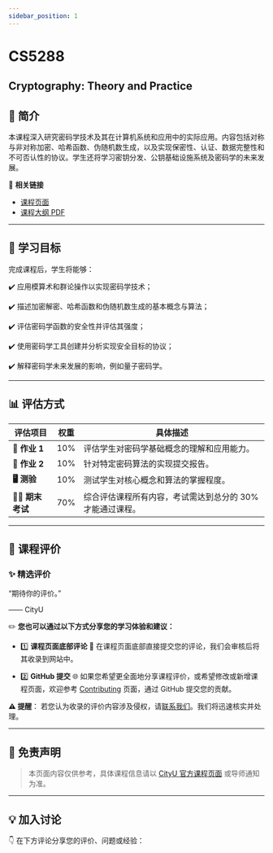 ```yaml
---
sidebar_position: 1
---
```


# CS5288
## Cryptography: Theory and Practice

## **📘 简介**
本课程深入研究密码学技术及其在计算机系统和应用中的实际应用。内容包括对称与非对称加密、哈希函数、伪随机数生成，以及实现保密性、认证、数据完整性和不可否认性的协议。学生还将学习密钥分发、公钥基础设施系统及密码学的未来发展。

🔗 **相关链接**
- [课程页面](https://www.cityu.edu.hk/catalogue/pg/202425/course/CS5288.htm)
- [课程大纲 PDF](https://www.cityu.edu.hk/catalogue/pg/202425/course/CS5288.pdf)

---

## **🎯 学习目标**

完成课程后，学生将能够：

✔️ 应用模算术和群论操作以实现密码学技术；

✔️ 描述加密解密、哈希函数和伪随机数生成的基本概念与算法；

✔️ 评估密码学函数的安全性并评估其强度；

✔️ 使用密码学工具创建并分析实现安全目标的协议；

✔️ 解释密码学未来发展的影响，例如量子密码学。

---

## **📊 评估方式**

| **评估项目**            | **权重** | **具体描述**                                                                                       |
|------------------------|---------|---------------------------------------------------------------------------------------------------|
| **📝 作业 1**           | 10%     | 评估学生对密码学基础概念的理解和应用能力。                                                        |
| **📝 作业 2**           | 10%     | 针对特定密码算法的实现提交报告。                                                                   |
| **🖥️ 测验**             | 10%     | 测试学生对核心概念和算法的掌握程度。                                                               |
| **🧑‍💻 期末考试**       | 70%     | 综合评估课程所有内容，考试需达到总分的 30% 才能通过课程。                                          |

---

## **💬 课程评价**

### ✨ **精选评价**
<div className={commentStyles.commentBox}>
    <p className={commentStyles.commentText}>
        “期待你的评价。”
    </p>
    <p className={commentStyles.commentAuthor}>—— CityU</p>
</div>

✏️ **您也可以通过以下方式分享您的学习体验和建议：**

- 1️⃣ **课程页面底部评论**
💬 在课程页面底部直接提交您的评论，我们会审核后将其收录到网站中。

- 2️⃣ **GitHub 提交**
🌐 如果您希望更全面地分享课程评价，或希望修改或新增课程页面，欢迎参考 [Contributing](https://penjc.github.io/cityU-navigator/contributing) 页面，通过 GitHub 提交您的贡献。

**⚠️ 提醒**：
若您认为收录的评价内容涉及侵权，请[联系我们](https://github.com/penjc/cityU-navigator/issues)。我们将迅速核实并处理。

---

## **📌 免责声明**

> 本页面内容仅供参考，具体课程信息请以 [CityU 官方课程页面](https://www.cityu.edu.hk/academic/catalogue) 或导师通知为准。

---

## **💡 加入讨论**

👇 在下方评论分享您的评价、问题或经验：
<Utterances />